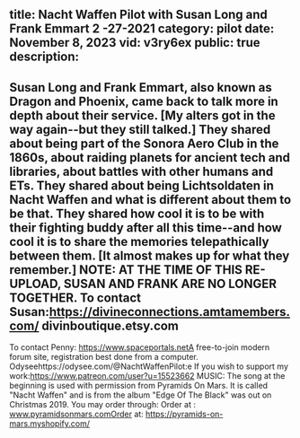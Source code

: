 title: Nacht Waffen Pilot with Susan Long and Frank Emmart 2 -27-2021
category: pilot
date: November 8, 2023
vid: v3ry6ex
public: true
description:
---
Susan Long and Frank Emmart, also known as Dragon and Phoenix, came back to talk more in depth about their service. [My alters got in the way again--but they still talked.] They shared about being part of the Sonora Aero Club in the 1860s, about raiding planets for ancient tech and libraries, about battles with other humans and ETs. They shared about being Lichtsoldaten in Nacht Waffen and what is different about them to be that. They shared how cool it is to be with their fighting buddy after all this time--and how cool it is to share the memories telepathically between them. [It almost makes up for what they remember.]
NOTE: AT THE TIME OF THIS RE-UPLOAD, SUSAN AND FRANK ARE NO LONGER TOGETHER.
To contact Susan:https://divineconnections.amtamembers.com/
divinboutique.etsy.com
---------------
To contact Penny:
https://www.spaceportals.net​​​​​A free-to-join modern forum site, registration best done from a computer.
Odyseehttps://odysee.com/@NachtWaffenPilot:e
If you wish to support my work:https://www.patreon.com/user?u=15523662
MUSIC:
The song at the beginning is used with permission from Pyramids On Mars.
It is called "Nacht Waffen" and is from the album "Edge Of The Black" was out on Christmas 2019.
You may order through:
Order at : www.pyramidsonmars.comOrder at: https://pyramids-on-mars.myshopify.com/​
